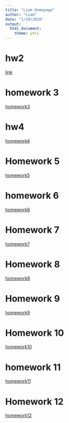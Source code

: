 ```yaml
---
title: "Liam Homepage"
author: "Liam"
date: "1/29/2020"
output: 
  html_document: 
    theme: yeti
---
```

# hw2  

[link](this is an H1.html) 

# homework 3  

[homework3](homework3.html)  

# hw4

[homework4](HW-4.html)

# Homework 5  

[homework5](homework5.html)  

# homework 6  

[homework6](homework6.html)  

# Homework 7  

[homework7](homework7.html)  

# Homework 8  

[homework8](homework8.html)  

# Homework 9  

[homework9](Homework9.html)

# Homework 10

[homework10](Homework10.html)

# homework 11

[homework11](homework 11.html)

# Homework 12

[homework12](Homework12.html)





